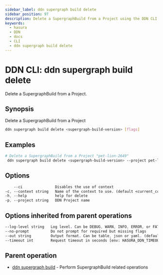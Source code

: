 ```yaml
---
sidebar_label: ddn supergraph build delete
sidebar_position: 97
description: Delete a SupergraphBuild from a Project using the DDN CLI
keywords:
  - hasura
  - DDN
  - docs
  - CLI
  - ddn supergraph build delete
---
```


# DDN CLI: ddn supergraph build delete

Delete a SupergraphBuild from a Project.

## Synopsis

Delete a SupergraphBuild from a Project

```bash
ddn supergraph build delete <supergraph-build-version> [flags]
```

## Examples

```bash
# Delete a SupergraphBuild from a Project "pet-lion-2649"
 ddn supergraph build delete <supergraph-build-version> --project pet-lion-2649
```

## Options

```sass
    --ci               Disables the use of context
-c, --context string   Name of the context to use. (default <current_context>)
-h, --help             help for delete
-p, --project string   DDN Project name
```

## Options inherited from parent operations

```sass
--log-level string   Log level. Can be DEBUG, WARN, INFO, ERROR, or FATAL. (default "INFO")
--no-prompt          Do not prompt for required but missing flags
--out string         Output format. Can be table, json or yaml. (default "table")
--timeout int        Request timeout in seconds [env: HASURA_DDN_TIMEOUT] (default 100)
```

## Parent operation

- [ddn supergraph build](/cli/commands/ddn_supergraph_build) - Perform SupergraphBuild related operations
